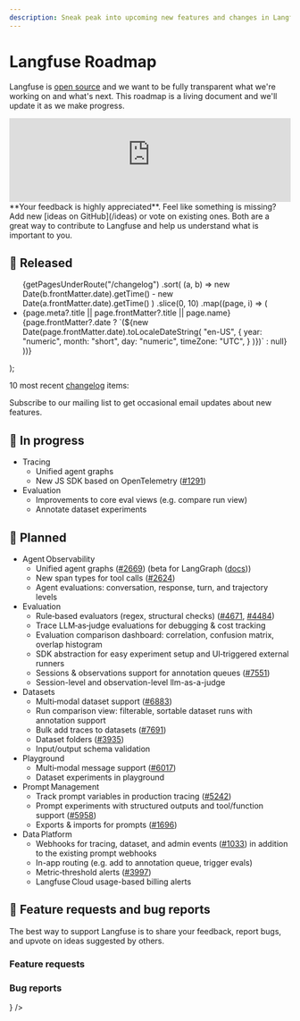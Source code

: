 ```yaml
---
description: Sneak peak into upcoming new features and changes in Langfuse. This page is updated regularly.
---
```


# Langfuse Roadmap

Langfuse is [open source](/open-source) and we want to be fully transparent what we're working on and what's next. This roadmap is a living document and we'll update it as we make progress.

<iframe
  width="100%"
  className="aspect-[16/9] rounded-lg border mt-6 w-full"
  src="https://www.youtube-nocookie.com/embed/cz8HqPhDLHE"
  title="YouTube video player"
  frameborder="0"
  allow="accelerometer; autoplay; clipboard-write; encrypted-media; gyroscope; picture-in-picture; web-share"
  referrerpolicy="strict-origin-when-cross-origin"
  allowFullScreen
></iframe>


<Callout type="info">
  **Your feedback is highly appreciated**. Feel like something is missing? Add
  new [ideas on GitHub](/ideas) or vote on existing ones. Both are a great way
  to contribute to Langfuse and help us understand what is important to you.
</Callout>

## 🚀 Released


  <ul className="list-disc list pl-6">
    {getPagesUnderRoute("/changelog")
      .sort(
        (a, b) =>
          new Date(b.frontMatter.date).getTime() -
          new Date(a.frontMatter.date).getTime()
      )
      .slice(0, 10)
      .map((page, i) => (
        <li
          className="my-2"
          id={page.route.replace("/changelog/", "")}
          key={page.route.replace("/changelog/", "")}
        >
          <Link
            key={page.route}
            href={page.route}
            className="_text-primary-600 _underline _decoration-from-font [text-underline-position:from-font]"
          >
            <span className="">
              {page.meta?.title || page.frontMatter?.title || page.name}
            </span>
          </Link>
          <span className="text-primary/60 ml-2 hidden sm:inline">
            {page.frontMatter?.date
              ? `(${new Date(page.frontMatter.date).toLocaleDateString(
                  "en-US",
                  {
                    year: "numeric",
                    month: "short",
                    day: "numeric",
                    timeZone: "UTC",
                  }
                )})`
              : null}
          </span>
        </li>
      ))}
  </ul>
);

10 most recent [changelog](/changelog) items:

<ChangelogList />


<Callout type="info">

Subscribe to our mailing list to get occasional email updates about new features.

<ProductUpdateSignup source="self-host guide" className="my-3 max-w-sm" />

</Callout>

## 🚧 In progress

- Tracing
  - Unified agent graphs
  - New JS SDK based on OpenTelemetry ([#1291](https://github.com/orgs/langfuse/discussions/1291))
- Evaluation
  - Improvements to core eval views (e.g. compare run view)
  - Annotate dataset experiments

## 🔮 Planned

- Agent Observability
  - Unified agent graphs ([#2669](https://github.com/orgs/langfuse/discussions/2669)) (beta for LangGraph ([docs](/docs/tracing-features/agent-graphs)))
  - New span types for tool calls ([#2624](https://github.com/orgs/langfuse/discussions/2624))
  - Agent evaluations: conversation, response, turn, and trajectory levels
- Evaluation
  - Rule‑based evaluators (regex, structural checks) ([#4671](https://github.com/orgs/langfuse/discussions/4671), [#4484](https://github.com/orgs/langfuse/discussions/4484))
  - Trace LLM‑as‑judge evaluations for debugging & cost tracking
  - Evaluation comparison dashboard: correlation, confusion matrix, overlap histogram
  - SDK abstraction for easy experiment setup and UI‑triggered external runners
  - Sessions & observations support for annotation queues ([#7551](https://github.com/orgs/langfuse/discussions/7551))
  - Session-level and observation-level llm-as-a-judge
- Datasets
  - Multi‑modal dataset support ([#6883](https://github.com/orgs/langfuse/discussions/6883))
  - Run comparison view: filterable, sortable dataset runs with annotation support
  - Bulk add traces to datasets ([#7691](https://github.com/orgs/langfuse/discussions/7691))
  - Dataset folders ([#3935](https://github.com/orgs/langfuse/discussions/3935))
  - Input/output schema validation
- Playground
  - Multi‑modal message support ([#6017](https://github.com/orgs/langfuse/discussions/6017))
  - Dataset experiments in playground
- Prompt Management
  - Track prompt variables in production tracing ([#5242](https://github.com/orgs/langfuse/discussions/5242))
  - Prompt experiments with structured outputs and tool/function support ([#5958](https://github.com/orgs/langfuse/discussions/5958))
  - Exports & imports for prompts ([#1696](https://github.com/orgs/langfuse/discussions/1696))
- Data Platform
  - Webhooks for tracing, dataset, and admin events ([#1033](https://github.com/orgs/langfuse/discussions/1033)) in addition to the existing prompt webhooks
  - In-app routing (e.g. add to annotation queue, trigger evals)
  - Metric‑threshold alerts ([#3997](https://github.com/orgs/langfuse/discussions/3997))
  - Langfuse Cloud usage-based billing alerts

## 🙏 Feature requests and bug reports

The best way to support Langfuse is to share your feedback, report bugs, and upvote on ideas suggested by others.

### Feature requests


<GhDiscussionsPreview filterCategory="Ideas" itemsPerPage={10} />

### Bug reports


<Cards num={2}>
  <Card href="/issues" title="Bugs (GitHub Issues)" arrow icon={<Bug />} />
</Cards>
